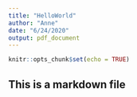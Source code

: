 ```yaml
---
title: "HelloWorld"
author: "Anne"
date: "6/24/2020"
output: pdf_document
---
```


```r
knitr::opts_chunk$set(echo = TRUE)
```

## This is a markdown file